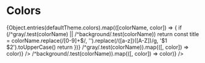 
<Meta title="Colors" />

# Colors

<ColorPalette>
  {Object.entries(defaultTheme.colors).map(([colorName, color]) => {
    if (/^gray/.test(colorName) || /^background/.test(colorName)) return
    const title = colorName.replace(/[0-9]+$/, '').replace(/([a-z])([A-Z])/g, '$1 $2').toUpperCase()
    return <ColorItem key={`theme.colors.${colorName}`} title={title} subtitle={`theme.colors.${colorName}`} colors={[color]} />
  })}
  <ColorItem
    title="Monochrome"
    colors={Object.entries(defaultTheme.colors).filter(([colorName]) => /^gray/.test(colorName)).map(([, color]) => color)}
  />
  <ColorItem
    title="Backgrounds"
    colors={Object.entries(defaultTheme.colors).filter(([colorName]) => /^background/.test(colorName)).map(([, color]) => color)}
  />
</ColorPalette>
